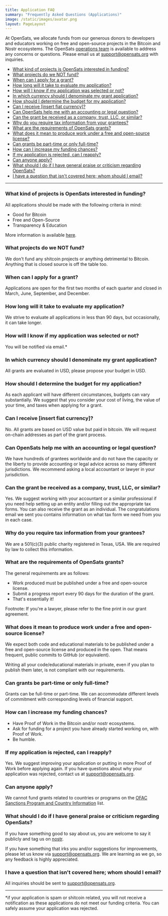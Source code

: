 ```yaml
---
title: Application FAQ
summary: "Frequently Asked Questions (Applications)"
image: /static/images/avatar.png
layout: PageLayout
---
```


At OpenSats, we allocate funds from our generous donors to developers and
educators working on free and open-source projects in the Bitcoin and Nostr
ecosystems. The OpenSats [operations team](/about#operations) is available to
address any concerns or questions. Please email us at [support@opensats.org](mailto:support@opensats.org)
with inquiries.

- [What kind of projects is OpenSats interested in
  funding?](#what-kind-of-projects-is-opensats-interested-in-funding)
- [What projects do we NOT fund?](#what-projects-do-we-not-fund)
- [When can I apply for a grant?](#when-can-i-apply-for-a-grant)
- [How long will it take to evaluate my application?](#how-long-will-it-take-to-evaluate-my-application)
- [How will I know if my application was selected or not?](#how-will-i-know-if-my-application-was-selected-or-not)
- [In which currency should I denominate my grant
  application?](#in-which-currency-should-i-denominate-my-grant-application)
- [How should I determine the budget for my
  application?](#how-should-i-determine-the-budget-for-my-application)
- [Can I receive [insert fiat currency]?](#can-i-receive-insert-fiat-currency)
- [Can OpenSats help me with an accounting or legal
  question?](#can-opensats-help-me-with-an-accounting-or-legal-question)
- [Can the grant be received as a company, trust, LLC, or
  similar?](#can-the-grant-be-received-as-a-company-trust-llc-or-similar)
- [Why do you require tax information from your
  grantees?](#why-do-you-require-tax-information-from-your-grantees)
- [What are the requirements of OpenSats
  grants?](#what-are-the-requirements-of-opensats-grants)
- [What does it mean to produce work under a free and open-source
  license?](#what-does-it-mean-to-produce-work-under-a-free-and-open-source-license)
- [Can grants be part-time or only
  full-time?](#can-grants-be-part-time-or-only-full-time)
- [How can I increase my funding
  chances?](#how-can-i-increase-my-funding-chances)
- [If my application is rejected, can I
  reapply?](#if-my-application-is-rejected-can-i-reapply)
- [Can anyone apply?](#can-anyone-apply)
- [What should I do if I have general praise or criticism regarding
  OpenSats?](#what-should-i-do-if-i-have-general-praise-or-criticism-regarding-opensats)
- [I have a question that isn't covered here; whom should I
  email?](#i-have-a-question-that-isnt-covered-here-whom-should-i-email)

---

### What kind of projects is OpenSats interested in funding?

All applications should be made with the following criteria in mind:

- Good for Bitcoin
- Free and Open-Source
- Transparency & Education

More information is available [here](/apply#criteria).

### What projects do we NOT fund?

We don't fund any shitcoin projects or anything detrimental to Bitcoin. Anything
that is closed source is off the table too.

### When can I apply for a grant?

Applications are open for the first two months of each quarter and closed in
March, June, September, and December.

### How long will it take to evaluate my application?

We strive to evaluate all applications in less than 90 days, but occasionally,
it can take longer.

### How will I know if my application was selected or not?

You will be notified via email.*

### In which currency should I denominate my grant application?

All grants are evaluated in USD, please propose your budget in USD.

### How should I determine the budget for my application?

As each applicant will have different circumstances, budgets can vary
substantially. We suggest that you consider your cost of living, the value of
your time, and taxes when applying for a grant.

### Can I receive [insert fiat currency]?

No. All grants are based on USD value but paid in bitcoin. We will request
on-chain addresses as part of the grant process.

### Can OpenSats help me with an accounting or legal question?

We have hundreds of grantees worldwide and do not have the capacity or the
liberty to provide accounting or legal advice across so many different
jurisdictions. We recommend asking a local accountant or lawyer in your
jurisdiction.

### Can the grant be received as a company, trust, LLC, or similar?

Yes. We suggest working with your accountant or a similar professional if you
need help setting up an entity and/or filling out the appropriate tax forms. You
can also receive the grant as an individual. The congratulations email we sent
you contains information on what tax form we need from you in each case.

### Why do you require tax information from your grantees?

We are a 501(c)(3) public charity registered in Texas, USA. We are required by
law to collect this information.

### What are the requirements of OpenSats grants?

The general requirements are as follows:

- Work produced must be published under a free and open-source license.
- Submit a progress report every 90 days for the duration of the grant.
- That's essentially it!

Footnote: If you're a lawyer, please refer to the fine print in our grant
agreement.

### What does it mean to produce work under a free and open-source license?

We expect both code and educational materials to be published under a free and
open-source license and produced in the open. That means frequent, public
commits to GitHub (or equivalent).

Writing all your code/educational materials in private, even if you plan to
publish them later, is not compliant with our requirements.

### Can grants be part-time or only full-time?

Grants can be full-time or part-time. We can accommodate different levels of
commitment with corresponding levels of financial support.

### How can I increase my funding chances?

- Have Proof of Work in the Bitcoin and/or nostr ecosystems.
- Ask for funding for a project you have already started working on, with Proof
  of Work.
- Be humble.

### If my application is rejected, can I reapply?

Yes. We suggest improving your application or putting in more Proof of Work
before applying again. If you have questions about why your application was
rejected, contact us at [support@opensats.org](mailto:support@opensats.org).

### Can anyone apply?

We cannot fund grants related to countries or programs on the [OFAC Sanctions
Program and Country
Information](https://ofac.treasury.gov/sanctions-programs-and-country-information)
list.

### What should I do if I have general praise or criticism regarding OpenSats?

If you have something good to say about us, you are welcome to say it publicly
and tag us on
[nostr](https://njump.me/npub10pensatlcfwktnvjjw2dtem38n6rvw8g6fv73h84cuacxn4c28eqyfn34f).

If you have something that irks you and/or suggestions for improvements, please
let us know via [support@opensats.org](mailto:support@opensats.org). We are learning as we go, so any
feedback is highly appreciated.

### I have a question that isn't covered here; whom should I email?

All inquiries should be sent to [support@opensats.org](mailto:support@opensats.org).

---

*if your application is spam or shitcoin related, you will not receive a
notification as these applications do not meet our funding criteria. You can
safely assume your application was rejected.
